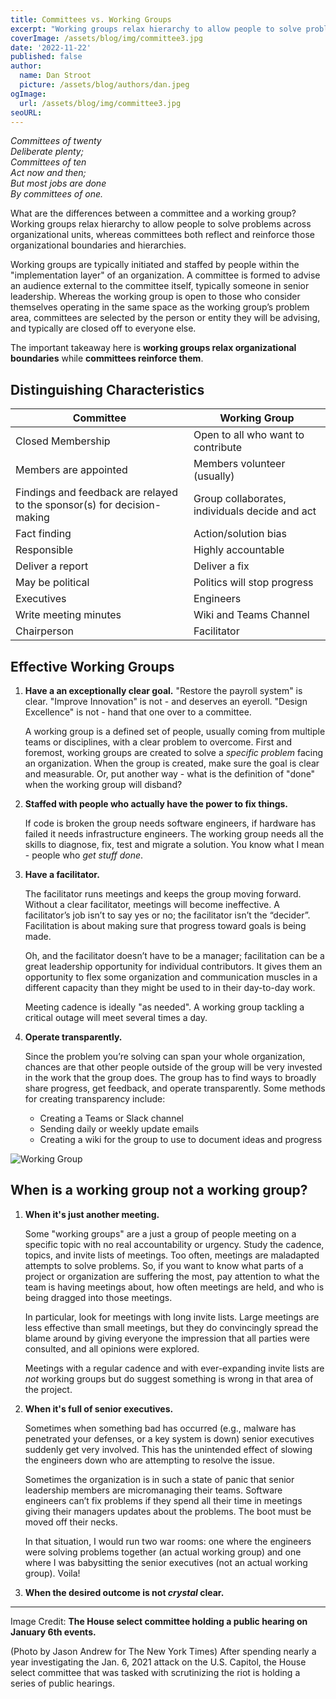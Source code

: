 ```yaml
---
title: Committees vs. Working Groups
excerpt: "Working groups relax hierarchy to allow people to solve problems across organizational units, whereas committees both reflect and reinforce those organizational boundaries and hierarchies."
coverImage: /assets/blog/img/committee3.jpg
date: '2022-11-22'
published: false
author:
  name: Dan Stroot
  picture: /assets/blog/authors/dan.jpeg
ogImage:
  url: /assets/blog/img/committee3.jpg
seoURL: 
---
```


_Committees of twenty<br/>Deliberate plenty;<br/>Committees of ten<br/>Act now and then;<br/>But most jobs are done<br/>By committees of one._

What are the differences between a committee and a working group? Working groups relax hierarchy to allow people to solve problems across organizational units, whereas committees both reflect and reinforce those organizational boundaries and hierarchies.

Working groups are typically initiated and staffed by people within the "implementation layer" of an organization. A committee is formed to advise an audience external to the committee itself, typically someone in senior leadership. Whereas the working group is open to those who consider themselves operating in the same space as the working group’s problem area, committees are selected by the person or entity they will be advising, and typically are closed off to everyone else.

The important takeaway here is **working groups relax organizational boundaries** while **committees reinforce them**. 

## Distinguishing Characteristics

| Committee | Working Group |
|-----------|---------------|
| Closed Membership | Open to all who want to contribute |
| Members are appointed | Members volunteer (usually) |
| Findings and feedback are relayed to the sponsor(s) for decision-making | Group collaborates, individuals decide and act |
| Fact finding | Action/solution bias |
| Responsible | Highly accountable |
| Deliver a report | Deliver a fix |
| May be political | Politics will stop progress |
| Executives | Engineers |
| Write meeting minutes | Wiki and Teams Channel |
| Chairperson | Facilitator |

## Effective Working Groups

1. **Have a an exceptionally clear goal.** "Restore the payroll system" is clear. "Improve Innovation" is not - and deserves an eyeroll. "Design Excellence" is not - hand that one over to a committee. 

    A working group is a defined set of people, usually coming from multiple teams or disciplines, with a clear problem to overcome. First and foremost, working groups are created to solve a _specific problem_ facing an organization. When the group is created, make sure the goal is clear and measurable. Or, put another way - what is the definition of "done" when the working group will disband?

2. **Staffed with people who actually have the power to fix things.** 

    If code is broken the group needs software engineers, if hardware has failed it needs infrastructure engineers. The working group needs all the skills to diagnose, fix, test and migrate a solution. You know what I mean - people who _get stuff done_.

3. **Have a facilitator.**

    The facilitator runs meetings and keeps the group moving forward. Without a clear facilitator, meetings will become ineffective. A facilitator’s job isn’t to say yes or no; the facilitator isn’t the “decider”. Facilitation is about making sure that progress toward goals is being made. 
    
    Oh, and the facilitator doesn’t have to be a manager; facilitation can be a great leadership opportunity for individual contributors. It gives them an opportunity to flex some organization and communication muscles in a different capacity than they might be used to in their day-to-day work.
    
    Meeting cadence is ideally "as needed". A working group tackling a critical outage will meet several times a day.

5. **Operate transparently.**

    Since the problem you’re solving can span your whole organization, chances are that other people outside of the group will be very invested in the work that the group does. The group has to find ways to broadly share progress, get feedback, and operate transparently. Some methods for creating transparency include:

    - Creating a Teams or Slack channel
    - Sending daily or weekly update emails
    - Creating a wiki for the group to use to document ideas and progress


![Working Group](/assets/blog/img/working_group.jpg)

## When is a working group not a working group?

1. **When it's just another meeting.**

    Some "working groups" are a just a group of people meeting on a specific topic with no real accountability or urgency. Study the cadence, topics, and invite lists of meetings. Too often, meetings are maladapted attempts to solve problems. So, if you want to know what parts of a project or organization are suffering the most, pay attention to what the team is having meetings about, how often meetings are held, and who is being dragged into those meetings. 
    
    In particular, look for meetings with long invite lists. Large meetings are less effective than small meetings, but they do convincingly spread the blame around by giving everyone the impression that all parties were consulted, and all opinions were explored. 

    Meetings with a regular cadence and with ever-expanding invite lists are _not_ working groups but do suggest something is wrong in that area of the project.

2. **When it's full of senior executives.** 

    Sometimes when something bad has occurred (e.g., malware has penetrated your defenses, or a key system is down) senior executives suddenly get very involved. This has the unintended effect of slowing the engineers down who are attempting to resolve the issue. 

    Sometimes the organization is in such a state of panic that senior leadership members are micromanaging their teams. Software engineers can’t fix problems if they spend all their time in meetings giving their managers updates about the problems. The boot must be moved off their necks. 

    In that situation, I would run two war rooms: one where the engineers were solving problems together (an actual working group) and one where I was babysitting the senior executives (not an actual working group). Voila!

3. **When the desired outcome is not _crystal_ clear.**

---

Image Credit: **The House select committee holding a public hearing on January 6th events.**

<span className="text-sm">
(Photo by Jason Andrew for The New York Times) After spending nearly a year investigating the Jan. 6, 2021 attack on the U.S. Capitol, the House select committee that was tasked with scrutinizing the riot is holding a series of public hearings.
</span>
